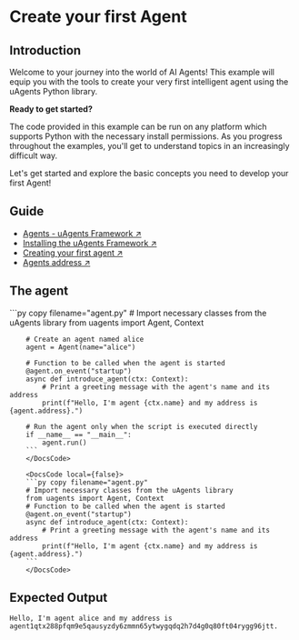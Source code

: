 
# Create your first Agent

## Introduction

Welcome to your journey into the world of AI Agents! This example will equip you with the tools to create your very first intelligent agent using the uAgents Python library.

**Ready to get started?**

The code provided in this example can be run on any platform which supports Python with the necessary install permissions. As you progress throughout the examples, you'll get to understand topics in an increasingly difficult way.

Let's get started and explore the basic concepts you need to develop your first Agent!

## Guide

- [Agents - uAgents Framework ↗️](/guides/agents/getting-started/whats-an-agent)
- [Installing the uAgents Framework ↗️](/guides/agents/getting-started/installing-uagent)
- [Creating your first agent ↗️](/guides/agents/create-a-uagent)
- [Agents address ↗️](/guides/agents/getting-started/getting-uagent-address)

## The agent

<CodeGroup hasCopy isLocalHostedFile>
    <DocsCode local={true}>
        ```py copy filename="agent.py"
        # Import necessary classes from the uAgents library
        from uagents import Agent, Context

        # Create an agent named alice
        agent = Agent(name="alice")

        # Function to be called when the agent is started
        @agent.on_event("startup")
        async def introduce_agent(ctx: Context):
            # Print a greeting message with the agent's name and its address
            print(f"Hello, I'm agent {ctx.name} and my address is {agent.address}.")

        # Run the agent only when the script is executed directly
        if __name__ == "__main__":
            agent.run()
        ```
        </DocsCode>

        <DocsCode local={false}>
        ```py copy filename="agent.py"
        # Import necessary classes from the uAgents library
        from uagents import Agent, Context
        # Function to be called when the agent is started
        @agent.on_event("startup")
        async def introduce_agent(ctx: Context):
            # Print a greeting message with the agent's name and its address
            print(f"Hello, I'm agent {ctx.name} and my address is {agent.address}.")
        ```
        </DocsCode>
</CodeGroup>

## Expected Output

```
Hello, I'm agent alice and my address is agent1qtx288pfqm9e5qausyzdy6zmmn65ytwygqdq2h7d4g0q80ft04rygg96jtt.
```